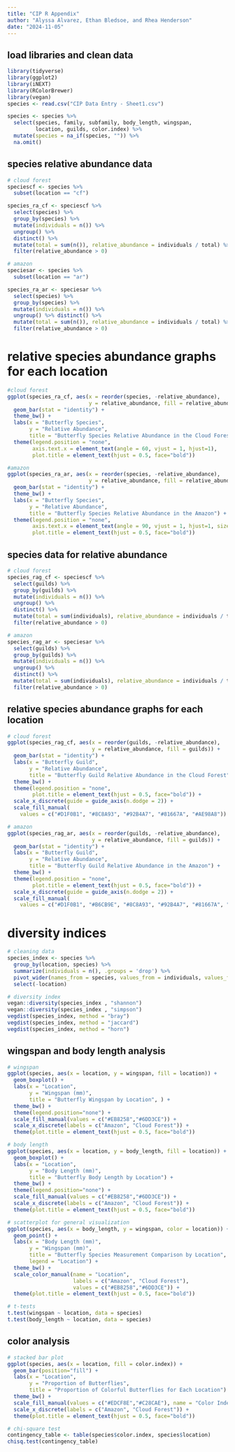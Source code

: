 ```yaml
---
title: "CIP R Appendix"
author: "Alyssa Alvarez, Ethan Bledsoe, and Rhea Henderson"
date: "2024-11-05"
---
```


## load libraries and clean data
```r
library(tidyverse)
library(ggplot2)
library(iNEXT)
library(RColorBrewer)     
library(vegan)
species <- read.csv("CIP Data Entry - Sheet1.csv")

species <- species %>% 
  select(species, family, subfamily, body_length, wingspan,
         location, guilds, color.index) %>% 
  mutate(species = na_if(species, "")) %>% 
  na.omit()
```

## species relative abundance data
```r
# cloud forest
speciescf <- species %>%
  subset(location == "cf")

species_ra_cf <- speciescf %>%
  select(species) %>%
  group_by(species) %>%
  mutate(individuals = n()) %>%
  ungroup() %>%
  distinct() %>%
  mutate(total = sum(n()), relative_abundance = individuals / total) %>%
  filter(relative_abundance > 0)

# amazon
speciesar <- species %>%
  subset(location == "ar")

species_ra_ar <- speciesar %>%
  select(species) %>%
  group_by(species) %>%
  mutate(individuals = n()) %>%
  ungroup() %>% distinct() %>%
  mutate(total = sum(n()), relative_abundance = individuals / total) %>%
  filter(relative_abundance > 0)
```

# relative species abundance graphs for each location
```r
#cloud forest
ggplot(species_ra_cf, aes(x = reorder(species, -relative_abundance),
                          y = relative_abundance, fill = relative_abundance)) +
  geom_bar(stat = "identity") +
  theme_bw() +
  labs(x = "Butterfly Species", 
       y = "Relative Abundance", 
       title = "Butterfly Species Relative Abundance in the Cloud Forest") +
  theme(legend.position = "none", 
        axis.text.x = element_text(angle = 60, vjust = 1, hjust=1), 
        plot.title = element_text(hjust = 0.5, face="bold"))

#amazon
ggplot(species_ra_ar, aes(x = reorder(species, -relative_abundance),
                          y = relative_abundance, fill = relative_abundance)) +
  geom_bar(stat = "identity") +
  theme_bw() +
  labs(x = "Butterfly Species", 
       y = "Relative Abundance", 
       title = "Butterfly Species Relative Abundance in the Amazon") +
  theme(legend.position = "none", 
        axis.text.x = element_text(angle = 90, vjust = 1, hjust=1, size = 7), 
        plot.title = element_text(hjust = 0.5, face="bold"))
```

## species data for relative abundance
```r
# cloud forest
species_rag_cf <- speciescf %>%
  select(guilds) %>%
  group_by(guilds) %>%
  mutate(individuals = n()) %>%
  ungroup() %>%
  distinct() %>%
  mutate(total = sum(individuals), relative_abundance = individuals / total) %>%
  filter(relative_abundance > 0)

# amazon
species_rag_ar <- speciesar %>%
  select(guilds) %>%
  group_by(guilds) %>%
  mutate(individuals = n()) %>%
  ungroup() %>%
  distinct() %>%
  mutate(total = sum(individuals), relative_abundance = individuals / total) %>%
  filter(relative_abundance > 0)
```

## relative species abundance graphs for each location
```r
# cloud forest
ggplot(species_rag_cf, aes(x = reorder(guilds, -relative_abundance),
                           y = relative_abundance, fill = guilds)) +
  geom_bar(stat = "identity") +
  labs(x = "Butterfly Guild", 
       y = "Relative Abundance", 
       title = "Butterfly Guild Relative Abundance in the Cloud Forest") +
  theme_bw() +
  theme(legend.position = "none",
        plot.title = element_text(hjust = 0.5, face="bold")) +
  scale_x_discrete(guide = guide_axis(n.dodge = 2)) +
  scale_fill_manual(
    values = c("#D1F0B1", "#8C8A93", "#92B4A7", "#81667A", "#AE98A8"))

# amazon
ggplot(species_rag_ar, aes(x = reorder(guilds, -relative_abundance), 
                           y = relative_abundance, fill = guilds)) +
  geom_bar(stat = "identity") +
  labs(x = "Butterfly Guild", 
       y = "Relative Abundance", 
       title = "Butterfly Guild Relative Abundance in the Amazon") +
  theme_bw() +
  theme(legend.position = "none", 
        plot.title = element_text(hjust = 0.5, face="bold")) +
  scale_x_discrete(guide = guide_axis(n.dodge = 2)) +
  scale_fill_manual(
    values = c("#D1F0B1", "#B6CB9E", "#8C8A93", "#92B4A7", "#81667A", "#AE98A8"))
```

# diversity indices 
```r
# cleaning data
species_index <- species %>%
  group_by(location, species) %>%
  summarize(individuals = n(), .groups = 'drop') %>% 
  pivot_wider(names_from = species, values_from = individuals, values_fill = 0) %>%
  select(-location)

# diversity index
vegan::diversity(species_index , "shannon")
vegan::diversity(species_index , "simpson")
vegdist(species_index, method = "bray")
vegdist(species_index, method = "jaccard")
vegdist(species_index, method = "horn")
```

## wingspan and body length analysis
```r
# wingspan
ggplot(species, aes(x = location, y = wingspan, fill = location)) +
  geom_boxplot() +
  labs(x = "Location", 
       y = "Wingspan (mm)", 
       title = "Butterfly Wingspan by Location", ) +
  theme_bw() +
  theme(legend.position="none") +
  scale_fill_manual(values = c("#EB8258","#6DD3CE")) +
  scale_x_discrete(labels = c("Amazon", "Cloud Forest")) +
  theme(plot.title = element_text(hjust = 0.5, face="bold"))

# body length
ggplot(species, aes(x = location, y = body_length, fill = location)) +
  geom_boxplot() +
  labs(x = "Location", 
       y = "Body Length (mm)", 
       title = "Butterfly Body Length by Location") +
  theme_bw() +
  theme(legend.position="none") +
  scale_fill_manual(values = c("#EB8258","#6DD3CE")) +
  scale_x_discrete(labels = c("Amazon", "Cloud Forest")) +
  theme(plot.title = element_text(hjust = 0.5, face="bold"))

# scatterplot for general visualization
ggplot(species, aes(x = body_length, y = wingspan, color = location)) +
  geom_point() +
  labs(x = "Body Length (mm)", 
       y = "Wingspan (mm)", 
       title = "Butterfly Species Measurement Comparison by Location", 
       legend = "Location") +
  theme_bw() +
  scale_color_manual(name = "Location", 
                     labels = c("Amazon", "Cloud Forest"), 
                     values = c("#EB8258","#6DD3CE")) +
  theme(plot.title = element_text(hjust = 0.5, face="bold"))

# t-tests
t.test(wingspan ~ location, data = species)
t.test(body_length ~ location, data = species)
```

## color analysis
```r
# stacked bar plot
ggplot(species, aes(x = location, fill = color.index)) +
  geom_bar(position="fill") +
  labs(x = "Location", 
       y = "Proportion of Butterflies", 
       title = "Proportion of Colorful Butterflies for Each Location") +
  theme_bw() +
  scale_fill_manual(values = c("#EDCF8E","#C28CAE"), name = "Color Index") +
  scale_x_discrete(labels = c("Amazon", "Cloud Forest")) +
  theme(plot.title = element_text(hjust = 0.5, face="bold"))

# chi-square test
contingency_table <- table(species$color.index, species$location)
chisq.test(contingency_table)
```